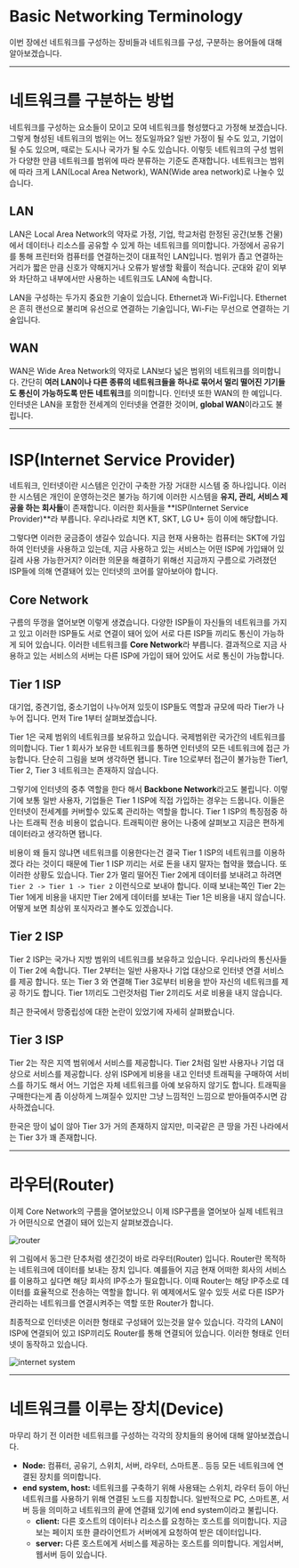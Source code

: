 # Basic Networking Terminology
이번 장에선 네트워크를 구성하는 장비들과 네트워크를 구성, 구분하는 용어들에 대해 알아보겠습니다.

***

# 네트워크를 구분하는 방법
네트워크를 구성하는 요소들이 모이고 모여 네트워크를 형성했다고 가정해 보겠습니다. 그렇게 형성된 네트워크의 범위는 어느 정도일까요? 일반 가정이 될 수도 있고, 기업이 될 수도 있으며, 때로는 도시나 국가가 될 수도 있습니다. 이렇듯 네트워크의 구성 범위가 다양한 만큼 네트워크를 범위에 따라 분류하는 기준도 존재합니다. 네트워크는 범위에 따라 크게 LAN(Local Area Network), WAN(Wide area network)로 나눌수 있습니다.

## LAN
LAN은 Local Area Network의 약자로 가정, 기업, 학교처럼 한정된 공간(보통 건물)에서 데이터나 리소스를 공유할 수 있게 하는 네트워크를 의미합니다. 가정에서 공유기를 통해 프린터와 컴퓨터를 연결하는것이 대표적인 LAN입니다. 범위가 좁고 연결하는 거리가 짧은 만큼 신호가 약해지거나 오류가 발생할 확률이 적습니다. 군대와 같이 외부와 차단하고 내부에서만 사용하는 네트워크도 LAN에 속합니다.

LAN을 구성하는 두가지 중요한 기술이 있습니다. Ethernet과 Wi-Fi입니다. Ethernet은 흔히 랜선으로 불리며 유선으로 연결하는 기술입니다, Wi-Fi는 무선으로 연결하는 기술입니다.

## WAN
WAN은 Wide Area Network의 약자로 LAN보다 넓은 범위의 네트워크를 의미합니다. 간단히 **여러 LAN이나 다른 종류의 네트워크들을 하나로 묶어서 멀리 떨어진 기기들도 통신이 가능하도록 만든 네트워크**를 의미합니다. 인터넷 또한 WAN의 한 예입니다. 인터넷은 LAN을 포함한 전세계의 인터넷을 연결한 것이며, **global WAN**이라고도 불립니다.


***

# ISP(Internet Service Provider)
네트워크, 인터넷이란 시스템은 인간이 구축한 가장 거대한 시스템 중 하나입니다. 이러한 시스템은 개인이 운영하는것은 불가능 하기에 이러한 시스템을 **유지, 관리, 서비스 제공을 하는 회사들**이 존재합니다. 이러한 회사들을 **ISP(Internet Service Provider)**라 부릅니다. 우리나라로 치면 KT, SKT, LG U+ 등이 이에 해당합니다.

그렇다면 이러한 궁금증이 생길수 있습니다. 지금 현재 사용하는 컴퓨터는 SKT에 가입하여 인터넷을 사용하고 있는데, 지금 사용하고 있는 서비스는 어떤 ISP에 가입돼어 있길레 사용 가능한거지? 이러한 의문을 해결하기 위해선 지금까지 구름으로 가려졌던 ISP들에 의해 연결돼어 있는 인터넷의 코어를 알아보아야 합니다.

## Core Network
구름의 뚜껑을 열어보면 이렇게 생겼습니다. 다양한 ISP들이 자신들의 네트워크를 가지고 있고 이러한 ISP들도 서로 연결이 돼어 있어 서로 다른 ISP들 끼리도 통신이 가능하게 되어 있습니다. 이러한 네트워크를 **Core Network**라 부릅니다. 결과적으로 지금 사용하고 있는 서비스의 서버는 다른 ISP에 가입이 돼어 있어도 서로 통신이 가능합니다.

## Tier 1 ISP
대기업, 중견기업, 중소기업이 나누어져 있듯이 ISP들도 역할과 규모에 따라 Tier가 나누어 집니다. 먼저 Tire 1부터 살펴보겠습니다.

Tier 1은 국제 범위의 네트워크를 보유하고 있습니다. 국제범위란 국가간의 네트워크를 의미합니다. Tier 1 회사가 보유한 네트워크를 통하면 인터넷의 모든 네트워크에 접근 가능합니다. 단순히 그림을 보며 생각하면 됍니다. Tire 1으로부터 접근이 불가능한 Tier1, Tier 2, Tier 3 네트워크는 존재하지 않습니다.

그렇기에 인터넷의 중추 역할을 한다 해서 **Backbone Network**라고도 불립니다. 이렇기에 보통 일반 사용자, 기업들은 Tier 1 ISP에 직접 가입하는 경우는 드뭅니다. 이들은 인터넷이 전세계를 커버할수 있도록 관리하는 역할을 합니다. Tier 1 ISP의 특징점중 하나는 트래픽 전송 비용이 없습니다. 트래픽이란 용어는 나중에 살펴보고 지금은 편하게 데이터라고 생각하면 됍니다.

비용이 왜 들지 않냐면 네트워크를 이용한다는건 결국 Tier 1 ISP의 네트워크를 이용하겠다 라는 것이디 때문에 Tier 1 ISP 끼리는 서로 돈을 내지 말자는 협약을 했습니다. 또 이러한 상황도 있습니다. Tier 2가 멀리 떨어진 Tier 2에게 데이터를 보내려고 하려면 `Tier 2 -> Tier 1 -> Tier 2` 이런식으로 보내야 합니다. 이때 보내는쪽인 Tier 2는 Tier 1에게 비용을 내지만 Tier 2에게 데이터를 보내는 Tier 1은 비용을 내지 않습니다. 어떻게 보면 최상위 포식자라고 볼수도 있겠습니다.


## Tier 2 ISP
Tier 2 ISP는 국가나 지방 범위의 네트워크를 보유하고 있습니다. 우리나라의 통신사들이 Tier 2에 속합니다. TIer 2부터는 일반 사용자나 기업 대상으로 인터넷 연결 서비스를 제공 합니다. 또는 Tier 3 와 연결해 Tier 3로부터 비용을 받아 자신의 네트워크를 제공 하기도 합니다. Tier 1끼리도 그런것처럼 Tier 2끼리도 서로 비용을 내지 않습니다.

최근 한국에서 망중립성에 대한 논란이 있었기에 자세히 살펴봤습니다.

## Tier 3 ISP
Tier 2는 작은 지역 범위에서 서비스를 제공합니다. Tier 2처럼 일반 사용자나 기업 대상으로 서비스를 제공합니다. 상위 ISP에게 비용을 내고 인터넷 트래픽을 구매하여 서비스를 하기도 해서 어느 기업은 자체 네트워크를 아예 보유하지 않기도 합니다. 트래픽을 구매한다는게 좀 이상하게 느껴질수 있지만 그냥 느낌적인 느낌으로 받아들여주시면 감사하겠습니다.

한국은 땅이 넓이 않아 Tier 3가 거의 존재하지 않지만, 미국같은 큰 땅을 가진 나라에서는 Tier 3가 꽤 존재합니다.

***

# 라우터(Router)
이제 Core Network의 구름을 열어보았으니 이제 ISP구름을 열어보아 실제 네트워크가 어떤식으로 연결이 돼어 있는지 살펴보겠습니다.

![router](./img/introduction/router.png)

위 그림에서 동그란 단추처럼 생긴것이 바로 라우터(Router) 입니다. Router란 <R>목적하는 네트워크에 데이터를 보내는 장치</R> 입니다. 예를들어 지금 현재 어떠한 회사의 서비스를 이용하고 싶다면 해당 회사의 IP주소가 필요합니다. 이때 Router는 해당 IP주소로 데이터를 효율적으로 전송하는 역할을 합니다. 위 예제에서도 알수 있듯 서로 다른 ISP가 관리하는 네트워크를 연결시켜주는 역할 또한 Router가 합니다.

최종적으로 인터넷은 이러한 형태로 구성돼어 있는것을 알수 있습니다. 각각의 LAN이 ISP에 연결되어 있고 ISP끼리도 Router를 통해 연결되어 있습니다. 이러한 형태로 인터넷이 동작하고 있습니다.

![internet system](./img/introduction/internet.png)

***


# 네트워크를 이루는 장치(Device)
마무리 하기 전 이러한 네트워크를 구성하는 각각의 장치들의 용어에 대해 알아보겠습니다.

* **Node:** 컴퓨터, 공유기, 스위치, 서버, 라우터, 스마트폰.. 등등 <R>모든 네트워크에 연결된 장치</R>를 의미합니다.
* **end system, host:** 네트워크를 구축하기 위해 사용돼는 스위치, 라우터 등이 아닌 <R>네트워크를 사용하기 위해 연결된 노드</R>를 지칭합니다. 일반적으로 PC, 스마트폰, 서버 등을 의미하고 네트워크의 끝에 연결돼 있기에 end system이라고 불립니다.
    * **client:** 다른 호스트의 데이터나 리소스를 요청하는 호스트를 의미합니다. 지금 보는 페이지 또한 클라이언트가 서버에게 요청하여 받은 데이터입니다.
    * **server:** 다른 호스트에게 서비스를 제공하는 호스트를 의미합니다. 게임서버, 웹서버 등이 있습니다.


